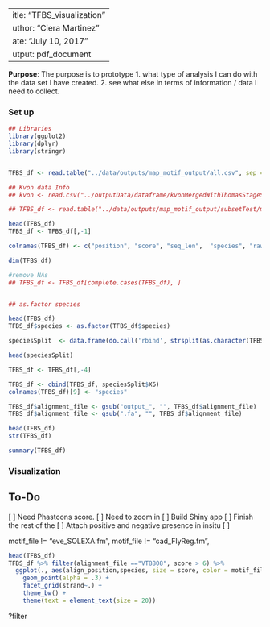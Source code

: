 ---
title: "TFBS_visualization"
author: "Ciera Martinez"
date: "July 10, 2017"
output: pdf_document
---

**Purpose**: The purpose is to prototype 
1. what type of analysis I can do with the data set I have created. 
2. see what else in terms of information / data I need to collect.

### Set up 
```r
## Libraries
library(ggplot2)
library(dplyr)
library(stringr)


TFBS_df <- read.table("../data/outputs/map_motif_output/all.csv", sep = "\t", header = FALSE)

## Kvon data Info
## kvon <- read.csv("../outputData/dataframe/kvonMergedWithThomasStageSpecific_15November2016.csv", header=T, na.strings=c("","NA"))

## TFBS_df <- read.table("../data/outputs/map_motif_output/subsetTest/map_motif_testoutput_VT8890.fa-zelda_.fm.csv", sep = "\t", header = FALSE)

head(TFBS_df)
TFBS_df <- TFBS_df[,-1]

colnames(TFBS_df) <- c("position", "score",	"seq_len",	"species", "raw_position",	"strand",	"align_position",	"alignment_file", "motif_file")

dim(TFBS_df)

#remove NAs
## TFBS_df <- TFBS_df[complete.cases(TFBS_df), ]


## as.factor species

head(TFBS_df)
TFBS_df$species <- as.factor(TFBS_df$species)

speciesSplit  <- data.frame(do.call('rbind', strsplit(as.character(TFBS_df$species), split = "|", fixed = TRUE)))

head(speciesSplit)

TFBS_df <- TFBS_df[,-4]

TFBS_df <- cbind(TFBS_df, speciesSplit$X6)
colnames(TFBS_df)[9] <- "species"

TFBS_df$alignment_file <- gsub("output_", "", TFBS_df$alignment_file) 
TFBS_df$alignment_file <- gsub(".fa", "", TFBS_df$alignment_file)

head(TFBS_df)
str(TFBS_df)

summary(TFBS_df)
```

### Visualization

## To-Do

[ ] Need Phastcons score. 
[ ] Need to zoom in 
[ ] Build Shiny app
[ ] Finish the rest of the 
[ ] Attach positive and negative presence in insitu
[ ] 


motif_file != "eve_SOLEXA.fm", motif_file != "cad_FlyReg.fm",

```r
head(TFBS_df)
TFBS_df %>% filter(alignment_file =="VT8808", score > 6) %>% 
  ggplot(., aes(align_position,species, size = score, color = motif_file)) +
    geom_point(alpha = .3) + 
    facet_grid(strand~.) +
    theme_bw() +
    theme(text = element_text(size = 20)) 
```
?filter



